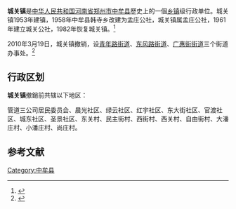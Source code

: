 {{中国乡级行政区
| 行政区全称 = 城关镇 
| 景观照片文件名 =
| 景观照片描述 =
| 汉语拼音 =
| 通用拼音 =
| 注音符號 =
| 其它标音类型1 =
| 其它标音1 =
| 其它标音类型2 =
| 其它标音2 =
| 其它语言类型1 =
| 其它语言地名1 =
| 其它语言类型2 =
| 其它语言地名2 =
| 上级行政区 = [[河南省|河南省]][[郑州市|郑州市]][[中牟县|中牟县]]
| 行政区类别 = [[乡镇|乡镇]]
| 行政区划代码 =
| 地理坐标 =
| 总面积 =
| 户籍人口 =
| 户籍人口年份 =
| 常住人口 =
| 常住人口年份 =
| 人口密度 =
| 行政区划 =
| 官方网站 =
| 政府驻地 =
| 邮政编码 =
| 毗邻行政区 =
| 位置图文件名 =
| 位置图描述 =
}}
'''城关镇'''是[[中华人民共和国|中华人民共和国]][[河南省|河南省]][[郑州市|郑州市]][[中牟县|中牟县]]歷史上的一個[[乡镇|乡镇]]级行政单位。城关镇1953年建镇，1958年中牟县韩寺乡改建为孟庄公社，城关镇属孟庄公社，1961年建立城关公社，1982年恢复城关镇。<ref>{{cite book|editor=《中国政区大典》编委会|title=中国政区大典 3|date=1999-08|publisher=浙江人民出版社|location=杭州|isbn=7-213-01789-6|page=21-22}}</ref>

2010年3月19日，城关镇撤销，设[[青年路街道_(中牟县)|青年路街道]]、[[东风路街道_(中牟县)|东风路街道]]、[[广惠街街道|广惠街街道]]三个街道办事处。<ref>{{cite book|editor=郑州市人民政府|title=郑州年鉴 2011|date=2011-10|publisher=中州古籍出版社|location=郑州|isbn=978-7-5348-3689-3|pages=48}}</ref>
== 行政区划 ==
'''城关镇'''撤銷前共辖以下地区：

管道三公司居民委员会、晨光社区、绿云社区、红宇社区、东大街社区、官渡社区、城东社区、圣景社区、东关村、民主街村、西街村、西关村、自由街村、大潘庄村、小潘庄村、尚庄村。

==参考文献==
{{reflist}}

{{河南小作品}}
{{中牟县行政区划}}

[[Category:中牟县|Category:中牟县]]